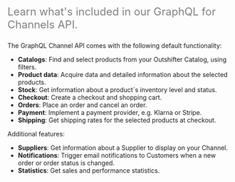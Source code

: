 <font color="grey" size="5" >

Learn what's included in our GraphQL for Channels API.

</font>  


The GraphQL Channel API comes with the following default functionality:

- **Catalogs**: Find and select products from your Outshifter Catalog, using filters.
- **Product data**: Acquire data and detailed information about the selected products.
- **Stock**: Get information about a product´s inventory level and status.
- **Checkout**: Create a checkout and shopping cart.
- **Orders**: Place an order and cancel an order.
- **Payment**: Implement a payment provider, e.g. Klarna or Stripe.
- **Shipping**: Get shipping rates for the selected products at checkout.

Additional features:

- **Suppliers**: Get information about a Supplier to display on your Channel.
- **Notifications**: Trigger email notifications to Customers when a new order or order status is changed.
- **Statistics**: Get sales and performance statistics.